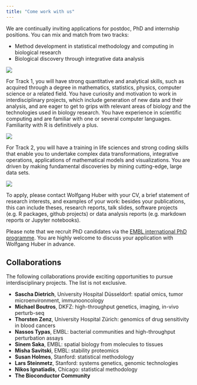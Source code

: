 ```yaml
---
title: "Come work with us"
---
```


We are continually inviting applications for postdoc, PhD and internship positions. You can mix and match from two tracks:

-   Method development in statistical methodology and computing in biological research
-   Biological discovery through integrative data analysis

::: {.column-margin}
[![](photos/DSC9178-2048x1401.jpeg)](photos/DSC9178-2048x1401.jpeg)
:::

For Track 1, you will have strong quantitative and analytical skills, such as acquired through a degree in mathematics, statistics, physics, computer science or a related field. You have curiosity and motivation to work in interdisciplinary projects, which include generation of new data and their analysis, and are eager to get to grips with relevant areas of biology and the technologies used in biology research. You have experience in scientific computing and are familiar with one or several computer languages. Familiarity with R is definitively a plus.

::: {.column-margin}
[![](photos/2021-10-21-retreathike.jpg)](photos/2021-10-21-retreathike.jpg)
:::

For Track 2, you will have a training in life sciences and strong coding skills that enable you to undertake complex data transformations, integrative operations, applications of mathematical models and visualizations. You are driven by making fundamental discoveries by mining cutting-edge, large data sets.

::: {.column-margin}
[![](photos/2022-03-11-dinner.jpg)](photos/2022-03-11-dinner.jpg)
:::

To apply, please contact Wolfgang Huber with your CV, a brief statement of research interests, and examples of your work: besides your publications, this can include theses, research reports, talk slides, software projects (e.g. R packages, github projects) or data analysis reports (e.g. markdown reports or Jupyter notebooks).

Please note that we recruit PhD candidates via the [EMBL international PhD programme](https://www.embl.org/about/info/embl-international-phd-programme/). You are highly welcome to discuss your application with Wolfgang Huber in advance.

## Collaborations

The following collaborations provide exciting opportunities to pursue interdisciplinary projects. The list is not exclusive.

- **Sascha Dietrich**, University Hospital Düsseldorf: spatial omics, tumor microenvironment, immunooncology
- **Michael Boutros**, DKFZ: high-throughput genetics, imaging, in-vivo perturb-seq
- **Thorsten Zenz**, University Hospital Zürich: genomics of drug sensitivity in blood cancers
- **Nassos Typas**, EMBL: bacterial communities and high-throughput perturbation assays
- **Sinem Saka**, EMBL: spatial biology from molecules to tissues
- **Misha Savitski**, EMBL: stability proteomics
- **Susan Holmes**, Stanford: statistical methodology
- **Lars Steinmetz**, Stanford: systems genetics, genomic technologies
- **Nikos Ignatiadis**, Chicago: statistical methodology
- **The Bioconductor Community**



